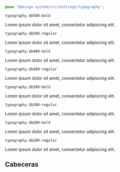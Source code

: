 
<Meta title='Styles/Typography' />

```scss
@use '@design-system/src/settings/typography';
```

`typography.$b500-bold`

<div className='b500-bold'>Lorem ipsum dolor sit amet, consectetur adipiscing elit.</div>

`typography.$b500-regular`

<div className='b500-regular'>Lorem ipsum dolor sit amet, consectetur adipiscing elit.</div>

`typography.$b400-bold`

<div className='b400-bold'>Lorem ipsum dolor sit amet, consectetur adipiscing elit.</div>

`typography.$b400-regular`

<div className='b400-regular'>Lorem ipsum dolor sit amet, consectetur adipiscing elit.</div>

`typography.$b300-bold`

<div className='b300-bold'>Lorem ipsum dolor sit amet, consectetur adipiscing elit.</div>

`typography.$b300-regular`

<div className='b300-regular'>Lorem ipsum dolor sit amet, consectetur adipiscing elit.</div>

`typography.$b200-bold`

<div className='b200-bold'>Lorem ipsum dolor sit amet, consectetur adipiscing elit.</div>

`typography.$b200-regular`

<div className='b200-regular'>Lorem ipsum dolor sit amet, consectetur adipiscing elit.</div>

## Cabeceras

```

```
